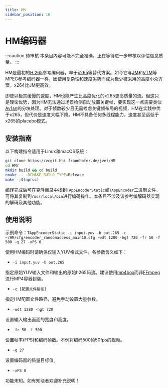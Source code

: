 ```yaml
---
title: HM
sidebar_position: 16
---
```


# HM编码器

:::caution 待审核
本条目内容可能不完全准确，正在等待进一步审核以评估信息质量。
:::

HM是最初的[H.265](../video/HEVC.mdx)参考编码器，早于[x265](../encoders/x265.mdx)等替代方案。如今它与[JM](../encoders/JM.mdx)和[VTM](../encoders/VTM.mdx)等MPEG参考编码器一样，因使用复杂性和速度劣势而成为极少被采用的高度小众方案。x264比JM更高效。

即使以极其缓慢的速度，HM也能产生比高度优化的x265更高质量的流。但这只是理论优势，因为HM无法通过场景检测自动放置关键帧，要实现这一点需要类似[Av1an](../utilities/av1an.mdx)的分块处理。对于帧数较少且无需考虑关键帧布局的视频，HM在实践中优于x265，但代价是速度大幅下降。HM不具备任何多线程能力，速度甚至远低于x265的placebo模式。

## 安装指南

以下构建指令适用于Linux和macOS系统：

```bash
git clone https://vcgit.hhi.fraunhofer.de/jvet/HM
cd HM/
mkdir build && cd build
cmake .. -DCMAKE_BUILD_TYPE=Release
make -j$(nproc)
```

编译完成后可在克隆目录中找到`TAppEncoderStatic`或`TAppEncoder`二进制文件，可将其复制到`/usr/local/bin`进行编码操作。本条目不涉及该参考编解码器实现的解码及其他功能。

## 使用说明

示例命令：`TAppEncoderStatic -i input.yuv -b out.265 -c ~/HM/cfg/encoder_randomaccess_main10.cfg -wdt 1280 -hgt 720 -fr 50 -f 500 -q 27 -xPS 0`

使用HM编码时请确保仅输入YUV格式文件。各参数含义如下：

- `-i input.yuv -b out.265`

指定原始YUV输入文件和输出的原始h265码流。建议使用[mp4box](../utilities/mp4box.mdx)而非[FFmpeg](../utilities/ffmpeg.mdx)进行MP4容器封装。

- `-c [配置文件路径]`

指定HM配置文件路径，避免手动设置大量参数。

- `-wdt 1280 -hgt 720`

设置输入输出画面的宽度和高度。

- `-fr 50 -f 500`

设置帧率(FPS)和编码帧数。本例将编码500帧50fps的视频。

- `-q 27`

设置编码器的质量目标值。

- `-xPS 0`

功能未知。如有知晓者欢迎补充说明！